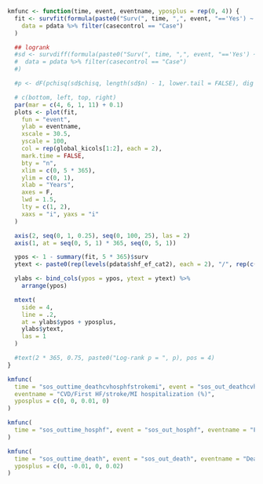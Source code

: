 ```r

kmfunc <- function(time, event, eventname, yposplus = rep(0, 4)) {
  fit <- survfit(formula(paste0("Surv(", time, ",", event, "=='Yes') ~ shf_ef_cat2 + sos_com_ra")),
    data = pdata %>% filter(casecontrol == "Case")
  )

  ## logrank
  #sd <- survdiff(formula(paste0("Surv(", time, ",", event, "=='Yes') ~ shf_ef_cat + sos_com_ra")),
  #  data = pdata %>% filter(casecontrol == "Case")
  #)

  #p <- dF(pchisq(sd$chisq, length(sd$n) - 1, lower.tail = FALSE), dig = 3, p = TRUE)

  # c(bottom, left, top, right)
  par(mar = c(4, 6, 1, 11) + 0.1)
  plots <- plot(fit,
    fun = "event",
    ylab = eventname,
    xscale = 30.5,
    yscale = 100,
    col = rep(global_kicols[1:2], each = 2),
    mark.time = FALSE,
    bty = "n",
    xlim = c(0, 5 * 365),
    ylim = c(0, 1),
    xlab = "Years",
    axes = F,
    lwd = 1.5,
    lty = c(1, 2),
    xaxs = "i", yaxs = "i"
  )

  axis(2, seq(0, 1, 0.25), seq(0, 100, 25), las = 2)
  axis(1, at = seq(0, 5, 1) * 365, seq(0, 5, 1))

  ypos <- 1 - summary(fit, 5 * 365)$surv
  ytext <- paste0(rep(levels(pdata$shf_ef_cat2), each = 2), "/", rep(c("No RA", "RA"), 2))

  ylabs <- bind_cols(ypos = ypos, ytext = ytext) %>%
    arrange(ypos)

  mtext(
    side = 4,
    line = .2,
    at = ylabs$ypos + yposplus,
    ylabs$ytext,
    las = 1
  )

  #text(2 * 365, 0.75, paste0("Log-rank p = ", p), pos = 4)
}
```

```r
kmfunc(
  time = "sos_outtime_deathcvhosphfstrokemi", event = "sos_out_deathcvhosphfstrokemi", 
  eventname = "CVD/First HF/stroke/MI hospitalization (%)",
  yposplus = c(0, 0, 0.01, 0)
)
```

```r
kmfunc(
  time = "sos_outtime_hosphf", event = "sos_out_hosphf", eventname = "First HF hospitalization (%)"
)
```

```r
kmfunc(
  time = "sos_outtime_death", event = "sos_out_death", eventname = "Death (%)",
  yposplus = c(0, -0.01, 0, 0.02)
)
```

